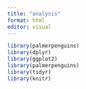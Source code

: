 ```yaml
---
title: "analysis"
format: html
editor: visual
---
```




```r
library(palmerpenguins)
library(dplyr)
library(ggplot2)
library(palmerpenguins)
library(tidyr)
library(knitr)
```

